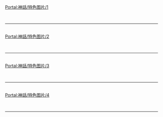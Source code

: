 {{Portal:神話/box-header|特色图片|Portal:神話/特色图片|}}

[[Portal:神話/特色图片/1|Portal:神話/特色图片/1]]{{Portal:神話/特色图片/1}} <div style="clear: both"></div><br/><hr/><br/>
[[Portal:神話/特色图片/2|Portal:神話/特色图片/2]]{{Portal:神話/特色图片/2}} <div style="clear: both"></div><br/><hr/><br/>
[[Portal:神話/特色图片/3|Portal:神話/特色图片/3]]{{Portal:神話/特色图片/3}} <div style="clear: both"></div><br/><hr/><br/>
[[Portal:神話/特色图片/4|Portal:神話/特色图片/4]]{{Portal:神話/特色图片/4}} <div style="clear: both"></div><br/><hr/><br/>
<!--[[Portal:神話/特色图片/5|Portal:神話/特色图片/5]]{{Portal:神話/特色图片/5}} <div style="clear: both"></div><br/><hr/><br/>-->

{{Portal:神話/box-footer|}}
